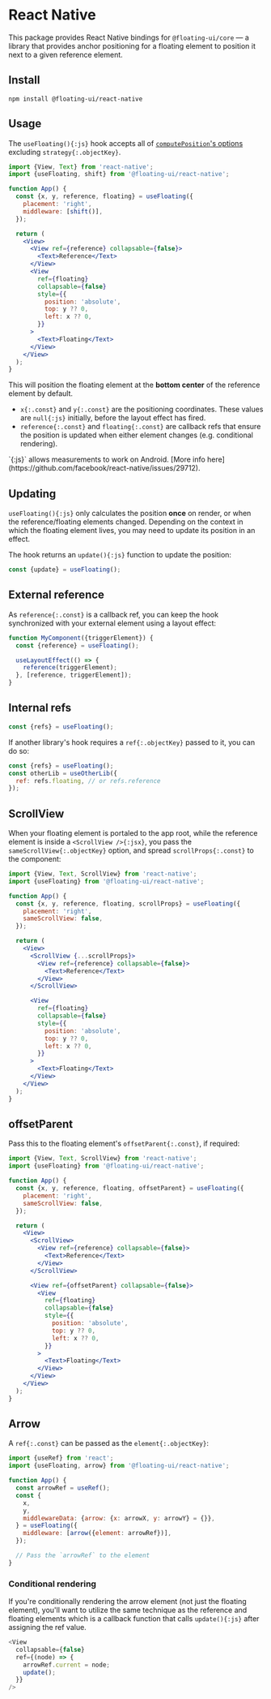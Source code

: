 # React Native

This package provides React Native bindings for
`@floating-ui/core` — a library that provides anchor positioning
for a floating element to position it next to a given reference
element.

## Install

```shell
npm install @floating-ui/react-native
```

## Usage

The `useFloating(){:js}` hook accepts all of
[`computePosition`'s options](/docs/computePosition#options)
excluding `strategy{:.objectKey}`.

```jsx
import {View, Text} from 'react-native';
import {useFloating, shift} from '@floating-ui/react-native';

function App() {
  const {x, y, reference, floating} = useFloating({
    placement: 'right',
    middleware: [shift()],
  });

  return (
    <View>
      <View ref={reference} collapsable={false}>
        <Text>Reference</Text>
      </View>
      <View
        ref={floating}
        collapsable={false}
        style={{
          position: 'absolute',
          top: y ?? 0,
          left: x ?? 0,
        }}
      >
        <Text>Floating</Text>
      </View>
    </View>
  );
}
```

This will position the floating element at the **bottom center**
of the reference element by default.

- `x{:.const}` and `y{:.const}` are the positioning coordinates.
  These values are `null{:js}` initially, before the layout
  effect has fired.
- `reference{:.const}` and `floating{:.const}` are callback refs
  that ensure the position is updated when either element changes
  (e.g. conditional rendering).

<Notice gap="above">
  `<View collapsable={false} />{:js}` allows measurements to work
  on Android. [More info here](https://github.com/facebook/react-native/issues/29712).
</Notice>

## Updating

`useFloating(){:js}` only calculates the position **once** on
render, or when the reference/floating elements changed.
Depending on the context in which the floating element lives, you
may need to update its position in an effect.

The hook returns an `update(){:js}` function to update the
position:

```js
const {update} = useFloating();
```

## External reference

As `reference{:.const}` is a callback ref, you can keep the hook
synchronized with your external element using a layout effect:

```js /triggerElement/1-3
function MyComponent({triggerElement}) {
  const {reference} = useFloating();

  useLayoutEffect(() => {
    reference(triggerElement);
  }, [reference, triggerElement]);
}
```

## Internal refs

```js
const {refs} = useFloating();
```

If another library's hook requires a `ref{:.objectKey}` passed to
it, you can do so:

```js
const {refs} = useFloating();
const otherLib = useOtherLib({
  ref: refs.floating, // or refs.reference
});
```

## ScrollView

When your floating element is portaled to the app root, while the
reference element is inside a `<ScrollView />{:jsx}`, you pass
the `sameScrollView{:.objectKey}` option, and spread
`scrollProps{:.const}` to the component:

```jsx /scrollProps/ {7}
import {View, Text, ScrollView} from 'react-native';
import {useFloating} from '@floating-ui/react-native';

function App() {
  const {x, y, reference, floating, scrollProps} = useFloating({
    placement: 'right',
    sameScrollView: false,
  });

  return (
    <View>
      <ScrollView {...scrollProps}>
        <View ref={reference} collapsable={false}>
          <Text>Reference</Text>
        </View>
      </ScrollView>

      <View
        ref={floating}
        collapsable={false}
        style={{
          position: 'absolute',
          top: y ?? 0,
          left: x ?? 0,
        }}
      >
        <Text>Floating</Text>
      </View>
    </View>
  );
}
```

## offsetParent

Pass this to the floating element's `offsetParent{:.const}`, if
required:

```jsx /offsetParent/
import {View, Text, ScrollView} from 'react-native';
import {useFloating} from '@floating-ui/react-native';

function App() {
  const {x, y, reference, floating, offsetParent} = useFloating({
    placement: 'right',
    sameScrollView: false,
  });

  return (
    <View>
      <ScrollView>
        <View ref={reference} collapsable={false}>
          <Text>Reference</Text>
        </View>
      </ScrollView>

      <View ref={offsetParent} collapsable={false}>
        <View
          ref={floating}
          collapsable={false}
          style={{
            position: 'absolute',
            top: y ?? 0,
            left: x ?? 0,
          }}
        >
          <Text>Floating</Text>
        </View>
      </View>
    </View>
  );
}
```

## Arrow

A `ref{:.const}` can be passed as the `element{:.objectKey}`:

```jsx /arrowRef/1-2 {11}
import {useRef} from 'react';
import {useFloating, arrow} from '@floating-ui/react-native';

function App() {
  const arrowRef = useRef();
  const {
    x,
    y,
    middlewareData: {arrow: {x: arrowX, y: arrowY} = {}},
  } = useFloating({
    middleware: [arrow({element: arrowRef})],
  });

  // Pass the `arrowRef` to the element
}
```

### Conditional rendering

If you're conditionally rendering the arrow element (not just the
floating element), you'll want to utilize the same technique as
the reference and floating elements which is a callback function
that calls `update(){:js}` after assigning the ref value.

```js
<View
  collapsable={false}
  ref={(node) => {
    arrowRef.current = node;
    update();
  }}
/>
```
